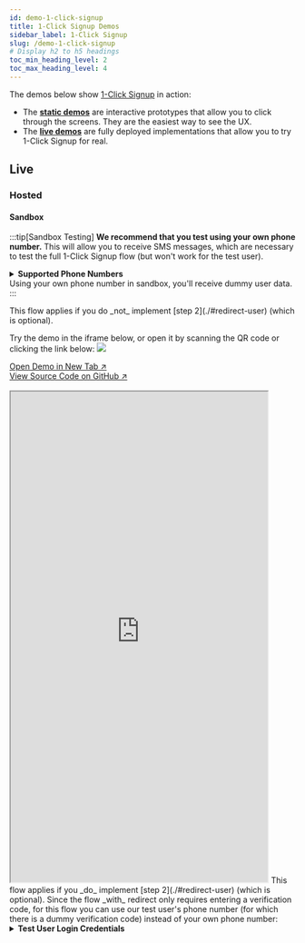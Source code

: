 ```yaml
---
id: demo-1-click-signup
title: 1-Click Signup Demos
sidebar_label: 1-Click Signup
slug: /demo-1-click-signup
# Display h2 to h5 headings
toc_min_heading_level: 2
toc_max_heading_level: 4
---
```



The demos below show [1-Click Signup](./) in action:

- The [**static demos**](#static) are interactive prototypes that allow you to click through the screens. They are the easiest way to see the UX.
- The [**live demos**](#live) are fully deployed implementations that allow you to try 1-Click Signup for real.

## Live

### Hosted 

#### Sandbox

:::tip[Sandbox Testing]
**We recommend that you test using your own phone number.** This will allow you to receive SMS messages, which are necessary to test the full 1-Click Signup flow (but won't work for the test user).

<details>
    <summary><b>Supported Phone Numbers</b></summary>

    Currently, only US phone numbers work with 1-Click Signup (and we're able to source verified data for 95% of these numbers).

</details>
Using your own phone number in sandbox, you'll receive dummy user data.
:::

<Tabs groupId="redirect">
    <TabItem value="without" label="Without Redirect" default>
        <p>
            This flow applies if you do _not_ implement [step 2](./#redirect-user) (which is optional).
        </p>
        <p>
            Try the demo in the iframe below, or open it by scanning the QR code or clicking the link below:
            <img style={{maxWidth:10+'rem'}} src="/img/demo-1-click-signup-without-redirect-sandbox.png"/>
        </p>
        <div>
            <a href='https://1-click.demo.sandbox-verifiedinc.com' target='_blank'>Open Demo in New Tab ↗</a>
        </div>
        <div>
            <a href='https://github.com/VerifiedInc/one-click-demo-web' target='_blank'>View Source Code on GitHub ↗</a>
        </div>
        <br/>
        <iframe
            src='https://1-click.demo.sandbox-verifiedinc.com'
            width='453'
            height='864'
            style={{border:1+'px solid'}} 
        ></iframe>
    </TabItem>
    <TabItem value="with" label="With Redirect">
        This flow applies if you _do_ implement [step 2](./#redirect-user) (which is optional).
        <Admonition type="note" title="Sandbox Testing">
            Since the flow _with_ redirect only requires entering a verification code, for this flow you can use our test user's phone number (for which there is a dummy verification code) instead of your own phone number:
            <details>
                <summary><b>Test User Login Credentials</b></summary>

                ```text title="Phone"
                +12125550010
                ```
                ```text title="Email"
                richard@piedpiper.net
                ```
                ```text title="Verification Code"
                111111
                ```
            </details>
        </Admonition>
        Since this demo involves a redirect, we can't display it an iframe for security reasons, so please open it by scanning the QR code or clicking the link below:
        <img style={{maxWidth:10+'rem'}} src="/img/demo-1-click-signup-with-redirect-sandbox.png"/>
        <div>
            <a href='https://1-click.demo.sandbox-verifiedinc.com?verificationOptions=only_code' target='_blank'>Open Demo in New Tab ↗</a>
        </div>
        <div>
            <a href='https://github.com/VerifiedInc/one-click-demo-web' target='_blank'>View Source Code on GitHub ↗</a>
        </div>
    </TabItem>
</Tabs>

#### Production

:::warning[Production Usage]
**In production, you need to use own phone number.** The verified data we return will be your data!

<details>
    <summary><b>Supported Phone Numbers</b></summary>

    Currently, only US phone numbers work with 1-Click Signup (and we're able to source verified data for 95% of these numbers).

</details>
If your phone number doesn't work with 1-Click Signup in production (and your phone number is a US number), that means it's in the 5% of US numbers we can't source verified data for. However, you can still manually input data to complete the flow.
:::

<Tabs groupId='redirect'>
  <TabItem value='without' label='Without Redirect' default>
    <p>
      This flow applies if you do _not_ implement [step 2](./#redirect-user)
      (which is optional).
    </p>
    <p>
      Try the demo in the iframe below, or open it by scanning the QR code or
      clicking the link below:
      <img
        style={{ maxWidth: 10 + 'rem' }}
        src='/img/demo-1-click-signup-without-redirect-production.png'
      />
    </p>
    <div>
      <a href='https://1-click.demo.verified.inc' target='_blank'>
        Open Demo in New Tab ↗
      </a>
    </div>
    <div>
      <a href='https://github.com/VerifiedInc/one-click-demo-web' target='_blank'>
        View Source Code on GitHub ↗
      </a>
    </div>
    <br />
    <iframe
      src='https://1-click.demo.verified.inc'
      width='453'
      height='864'
      style={{ border: 1 + 'px solid' }}
    ></iframe>
  </TabItem>
  <TabItem value='with' label='With Redirect'>
    <p>
      This flow applies if you _do_ implement [step 2](./#redirect-user) (which
      is optional).
    </p>
    <p>
      Since this demo involves a redirect, we can't display it an iframe, so
      please open it by scanning the QR code or clicking the link below:
    </p>
    <img
      style={{ maxWidth: 10 + 'rem' }}
      src='/img/demo-1-click-signup-with-redirect-production.png'
    />
    <div>
      <a
        href='https://1-click.demo.verified.inc?verificationOptions=only_code'
        target='_blank'
      >
        Open Demo in New Tab ↗
      </a>
    </div>
    <div>
      <a href='https://github.com/VerifiedInc/one-click-demo-web' target='_blank'>
        View Source Code on GitHub ↗
      </a>
    </div>
  </TabItem>
</Tabs>

### Non-Hosted 

#### Sandbox

:::tip[Sandbox Testing]
**We recommend that you test using your own phone number.** This will allow you to receive SMS messages, which are necessary to test the full 1-Click Signup flow (but won't work for the test user).

<details>
    <summary><b>Supported Phone Numbers</b></summary>

    Currently, only US phone numbers work with 1-Click Signup (and we're able to source verified data for 95% of these numbers).

</details>
Using your own phone number in sandbox, you'll receive dummy user data.
:::

<Tabs groupId="redirect">
    <TabItem value="without" label="Without Redirect" default>
        <p>This flow applies if you _do_ implement [Non-Hosted Variant](./#non-hosted-variant).</p>
        <p>
            Try the demo in the iframe below, or open it by scanning the QR code or clicking the link below:
            <img style={{maxWidth:10+'rem'}} src="/img/non-hosted-demo-1-click-signup-without-redirect-sandbox.png"/>
        </p>
        <div>
            <a href='https://1-click.demo.sandbox-verifiedinc.com?isHosted=false' target='_blank'>Open Demo in New Tab ↗</a>
        </div>
        <div>
            <a href='https://github.com/VerifiedInc/one-click-demo-web' target='_blank'>View Source Code on GitHub ↗</a>
        </div>
        <br/>
        <iframe
            src='https://1-click.demo.sandbox-verifiedinc.com?isHosted=false'
            width='453'
            height='864'
            style={{border:1+'px solid'}} 
        ></iframe>
    </TabItem>
    <TabItem value="with" label="With Redirect">
        <p>This flow applies if you _do_ implement [Non-Hosted Variant](./#non-hosted-variant).</p>
        <p>
            Try the demo in the iframe below, or open it by scanning the QR code or clicking the link below:
            <img style={{maxWidth:10+'rem'}} src="/img/non-hosted-demo-1-click-signup-with-redirect-sandbox.png"/>
        </p>
        <div>
            <a href='https://1-click.demo.sandbox-verifiedinc.com?isHosted=false&verificationOptions=only_code' target='_blank'>Open Demo in New Tab ↗</a>
        </div>
        <div>
            <a href='https://github.com/VerifiedInc/one-click-demo-web' target='_blank'>View Source Code on GitHub ↗</a>
        </div>
        <br/>
        <iframe
            src='https://1-click.demo.sandbox-verifiedinc.com?isHosted=false&verificationOptions=only_code'
            width='453'
            height='864'
            style={{border:1+'px solid'}} 
        ></iframe>
    </TabItem>
</Tabs>

#### Production

:::warning[Production Usage]
**In production, you need to use own phone number.** The verified data we return will be your data!

<details>
    <summary><b>Supported Phone Numbers</b></summary>

    Currently, only US phone numbers work with 1-Click Signup (and we're able to source verified data for 95% of these numbers).

</details>
If your phone number doesn't work with 1-Click Signup in production (and your phone number is a US number), that means it's in the 5% of US numbers we can't source verified data for. However, you can still manually input data to complete the flow.
:::

<Tabs groupId='redirect'>
  <TabItem value='without' label='Without Redirect' default>
    <p>This flow applies if you _do_ implement [Non-Hosted Variant](./#non-hosted-variant).</p>
    <p>
      Try the demo in the iframe below, or open it by scanning the QR code or
      clicking the link below:
      <img
        style={{ maxWidth: 10 + 'rem' }}
        src='/img/non-hosted-demo-1-click-signup-without-redirect-production.png'
      />
    </p>
    <div>
      <a href='https://1-click.demo.verified.inc?isHosted=false' target='_blank'>
        Open Demo in New Tab ↗
      </a>
    </div>
    <div>
      <a href='https://github.com/VerifiedInc/one-click-demo-web' target='_blank'>
        View Source Code on GitHub ↗
      </a>
    </div>
    <br />
    <iframe
      src='https://1-click.demo.verified.inc?isHosted=false'
      width='453'
      height='864'
      style={{ border: 1 + 'px solid' }}
    ></iframe>
  </TabItem>
  <TabItem value='with' label='With Redirect'>
    <p>This flow applies if you _do_ implement [Non-Hosted Variant](./#non-hosted-variant).</p>
    <p>
      Try the demo in the iframe below, or open it by scanning the QR code or
      clicking the link below:
      <img
        style={{ maxWidth: 10 + 'rem' }}
        src='/img/non-hosted-demo-1-click-signup-with-redirect-production.png'
      />
    </p>
    <div>
      <a href='https://1-click.demo.verified.inc?isHosted=false&verificationOptions=only_code' target='_blank'>
        Open Demo in New Tab ↗
      </a>
    </div>
    <div>
      <a href='https://github.com/VerifiedInc/one-click-demo-web' target='_blank'>
        View Source Code on GitHub ↗
      </a>
    </div>
    <br />
    <iframe
      src='https://1-click.demo.verified.inc?isHosted=false&verificationOptions=only_code'
      width='453'
      height='864'
      style={{ border: 1 + 'px solid' }}
    ></iframe>
  </TabItem>
</Tabs>

## Static

<Tabs groupId='redirect'>
  <TabItem value='without' label='Without Redirect' default>
    This flow applies if you do _not_ implement [step 2](./#redirect-user) (which
    is optional).
    <iframe
      src='https://marvelapp.com/prototype/10711a01?emb=1&iosapp=false&frameless=false'
      width='453'
      height='864'
      allowTransparency='true'
      frameborder='0'
    ></iframe>
  </TabItem>
  <TabItem value='with' label='With Redirect'>
    This flow applies if you _do_ implement [step 2](./#redirect-user) (which is
    optional).
    <iframe
      src='https://marvelapp.com/prototype/7cci0hj?emb=1&iosapp=false&frameless=false'
      width='453'
      height='864'
      allowTransparency='true'
      frameborder='0'
    ></iframe>
  </TabItem>
</Tabs>
